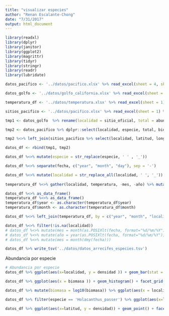 ```yaml
---
title: "visualizar especies"
author: "Renan Escalante-Chong"
date: "7/31/2017"
output: html_document
---
```


```r
library(readxl)
library(dplyr)
library(janitor)
library(ggplot2)
library(magrittr)
library(tidyr)
library(stringr)
library(readr)
library(lubridate)
```

```r
datos_pacifico <- '../datos/pacifico.xlsx' %>% read_excel(sheet = 4, skip = 1) %>% clean_names() %>% rename(codigo = código) %>% mutate(localidad = iconv(localidad, to="ASCII//TRANSLIT")) %>% mutate(localidad = str_to_lower(localidad)) %>% mutate(localidad = str_replace(localidad, "'",''))

datos_golfo <- '../datos/golfo_california.xlsx' %>% read_excel(sheet = 3, skip = 1) %>% clean_names() 

temperatura_df <- '../datos/temperatura.xlsx' %>% read_excel(sheet = 1) %>% clean_names()

sitios_pacifico <- '../datos/pacifico.xlsx' %>% read_excel(sheet = 1) %>% clean_names() %>% mutate(localidad = str_to_lower(localidad)) %>% mutate(localidad = iconv(localidad, to="ASCII//TRANSLIT")) %>% mutate(localidad = str_replace(localidad, "'",''))

```

```r
tmp1 <- datos_golfo  %>% rename(localidad = sitio_oficial, total = abundancia) %>% dplyr::select(localidad, especie, total, biomasa, densidad, latitud, longitud, fecha) %>% mutate(region = 'golfo') %>% mutate(localidad = iconv(localidad, to="ASCII//TRANSLIT")) %>% mutate(localidad = str_replace(localidad, "'",''))

tmp2 <- datos_pacifico %>% dplyr::select(localidad, especie, total, biomasa, densidad, fecha) %>% mutate(region = 'pacifico')

tmp2 %<>% left_join(sitios_pacifico %>% select(localidad, latitud, longitud), by = "localidad")

datos_df <- rbind(tmp1, tmp2)

datos_df %<>% mutate(especie = str_replace(especie, ' ' , '_'))

datos_df %<>% separate(fecha, c("year", "month", "day"), sep = '-')

datos_df %<>% mutate(localidad = str_replace_all(localidad, ' ', '_')) %>% mutate(localidad = str_to_lower(localidad))
  
temperatura_df %<>% gather(localidad, temperatura, -mes, -año) %>% mutate(localidad = iconv(localidad, to="ASCII//TRANSLIT")) %>% mutate(localidad = str_replace(localidad, "'",'')) %>% rename(month = mes, year = año)

datos_df %<>% as_data_frame()
temperatura_df %<>% as_data_frame()
temperatura_df$year <- as.character(temperatura_df$year)
temperatura_df$month <- as.character(temperatura_df$month)

datos_df %<>% left_join(temperatura_df, by = c("year", "month", "localidad"))

datos_df %<>% filter(!is.na(localidad))
# datos_df %<>% mutate(mes = month(as.POSIXlt(fecha, format="%d/%m/%Y")))
# datos_df %<>% mutate(año = year(as.POSIXlt(fecha, format="%d/%m/%Y")))
# datos_df %<>% mutate(mes = month(dmy(fecha)))

datos_df %>% write_tsv('../datos/datos_arrecifes_especies.tsv')
```

Abundancia por especie

```r
# Abundancia por especie
datos_df %>% ggplot(aes(x=localidad, y = densidad )) + geom_bar(stat = 'identity') + theme(axis.text.x = element_text(angle = 90, hjust = 1)) + facet_wrap(~ especie)
```



```r
datos_df %>% ggplot(aes(x = biomasa )) + geom_histogram() + facet_grid(especie ~ localidad)
```

```r
datos_df %>% mutate(biomasa = log10(biomasa)) %>% ggplot(aes(x = localidad, y = biomasa )) + geom_boxplot() + facet_wrap(~especie) + theme(axis.text.x = element_text(angle = 45, hjust = 1)) 
```

```r
datos_df %>% filter(especie == 'Holacanthus_passer') %>% ggplot(aes(x=latitud, y = densidad)) + geom_point()

datos_df %>% ggplot(aes(x=latitud, y = densidad)) + geom_point() + facet_wrap('especie')
```

